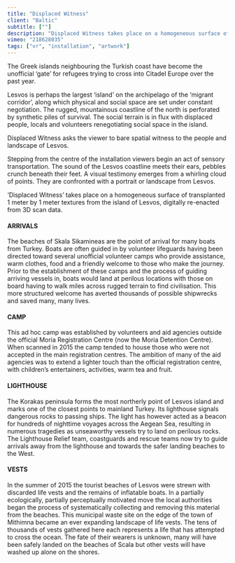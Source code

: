 ```yaml
---
title: "Displaced Witness"
client: "Baltic"
subtitle: [""]
description: "Displaced Witness takes place on a homogeneous surface of transplanted 1 meter by 1 meter textures from the island of Lesvos, digitally re-enacted from 3D scan data."
vimeo: "218628035"
tags: ["vr", "installation", "artwork"]
---
```



<ImageMagic href="DP--hero.jpg" />

The Greek islands neighbouring the Turkish coast have become the unofficial ‘gate’ for refugees trying to cross into Citadel Europe over the past year.

Lesvos is perhaps the largest ‘island’ on the archipelago of the ‘migrant corridor’, along which physical and social space are set under constant negotiation. The rugged, mountainous coastline of the north is perforated by synthetic piles of survival. The social terrain is in flux with displaced people, locals and volunteers renegotiating social space in the island.

Displaced Witness asks the viewer to bare spatial witness to the people and landscape of Lesvos.

Stepping from the centre of the installation viewers begin an act of sensory transportation. The sound of the Lesvos coastline meets their ears, pebbles crunch beneath their feet. A visual testimony emerges from a whirling cloud of points. They are confronted with a portrait or landscape from Lesvos.

‘Displaced Witness’ takes place on a homogeneous surface of transplanted 1 meter by 1 meter textures from the island of Lesvos, digitally re-enacted from 3D scan data.

<ImageMagic href="displaced-witness-001.jpg" />
<ImageMagic href="displaced-witness-002.jpg" />
<ImageMagic href="displaced-witness-003.jpg" />

#### ARRIVALS

The beaches of Skala Sikamineas are the point of arrival for many boats from Turkey. Boats are often guided in by volunteer lifeguards having been directed toward several unofficial volunteer camps who provide assistance, warm clothes, food and a friendly welcome to those who make the journey. Prior to the establishment of these camps and the process of guiding arriving vessels in, boats would land at perilous locations with those on board having to walk miles across rugged terrain to find civilisation. This more structured welcome has averted thousands of possible shipwrecks and saved many, many lives.

<ImageMagic href="displaced-witness-006.jpg" />

#### CAMP

This ad hoc camp was established by volunteers and aid agencies outside the official Moria Registration Centre (now the Moria Detention Centre). When scanned in 2015 the camp tended to house those who were not accepted in the main registration centres. The ambition of many of the aid agencies was to extend a lighter touch than the official registration centre, with children’s entertainers, activities, warm tea and fruit.

<ImageMagic href="displaced-witness-007.jpg" />

#### LIGHTHOUSE

The Korakas peninsula forms the most northerly point of Lesvos island and marks one of the closest points to mainland Turkey. Its lighthouse signals dangerous rocks to passing ships. The light has however acted as a beacon for hundreds of nighttime voyages across the Aegean Sea, resulting in numerous tragedies as unseaworthy vessels try to land on perilous rocks. The Lighthouse Relief team, coastguards and rescue teams now try to guide arrivals away from the lighthouse and towards the safer landing beaches to the West.

<ImageMagic href="displaced-witness-005.jpg" />

#### VESTS

In the summer of 2015 the tourist beaches of Lesvos were strewn with discarded life vests and the remains of inflatable boats. In a partially ecologically, partially perceptually motivated move the local authorities began the process of systematically collecting and removing this material from the beaches. This municipal waste site on the edge of the town of Mithimna became an ever expanding landscape of life vests. The tens of thousands of vests gathered here each represents a life that has attempted to cross the ocean. The fate of their wearers is unknown, many will have been safely landed on the beaches of Scala but other vests will have washed up alone on the shores.

<ImageMagic href="displaced-witness-004.jpg" />
